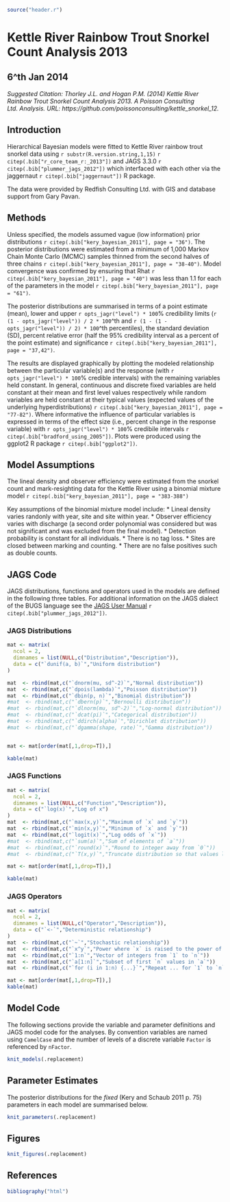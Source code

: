 ```r
source("header.r")
```

# Kettle River Rainbow Trout Snorkel Count Analysis 2013

## 6^th Jan 2014

*Suggested Citation: Thorley J.L. and Hogan P.M. (2014) Kettle River Rainbow Trout Snorkel Count Analysis 2013. A Poisson Consulting Ltd. Analysis. URL: https://github.com/poissonconsulting/kettle_snorkel_12.*

## Introduction

Hierarchical Bayesian models were fitted to Kettle River rainbow trout snorkel data  using `r substr(R.version.string,1,15)` `r citep(.bib["r_core_team_r:_2013"])`
and JAGS 3.3.0 
`r citep(.bib["plummer_jags_2012"])` which interfaced with each other via the 
jaggernaut `r citep(.bib["jaggernaut"])` R package. 

The data were provided by Redfish Consulting Ltd. with GIS and database support from Gary Pavan.

## Methods

Unless specified, the models assumed vague (low information) prior distributions `r citep(.bib["kery_bayesian_2011"], page = "36")`. The posterior distributions were estimated from a minimum of 1,000 Markov Chain Monte Carlo (MCMC) samples thinned from the second halves of three chains `r citep(.bib["kery_bayesian_2011"], page = "38-40")`. Model convergence was confirmed by ensuring that Rhat `r citep(.bib["kery_bayesian_2011"], page = "40")` was less than 1.1 for each of the parameters in the model `r citep(.bib["kery_bayesian_2011"], page = "61")`.

The posterior distributions are summarised in terms of a point estimate (mean), lower and upper `r opts_jagr("level") * 100`% credibility limits (`r (1 - opts_jagr("level")) / 2 * 100`^th and 
`r (1 - (1 - opts_jagr("level")) / 2) * 100`^th percentiles), the standard deviation (SD), percent relative error (half the 95% credibility interval as a percent of the point estimate) and significance `r citep(.bib["kery_bayesian_2011"], page = "37,42")`.

The results are displayed 
graphically by plotting the modeled relationship between the particular 
variable(s) and the response (with `r opts_jagr("level") * 100`% 
credible intervals) with the 
remaining variables held constant. In general, 
continuous and discrete fixed variables are held constant at their mean and 
first level values respectively while random variables are held constant at their 
typical values (expected values of the underlying hyperdistributions) 
`r citep(.bib["kery_bayesian_2011"], page = "77-82")`. Where informative the influence of particular variables is expressed in terms 
of the effect size (i.e., percent change in the response variable) with 
`r opts_jagr("level") * 100`% credibile intervals 
`r citep(.bib["bradford_using_2005"])`. Plots were produced using the ggplot2 R package `r citep(.bib["ggplot2"])`.

## Model Assumptions

The lineal density and observer efficiency were estimated from the snorkel count
and mark-resighting data for the Kettle River using a binomial mixture model `r citep(.bib["kery_bayesian_2011"], page = "383-388")`

Key assumptions of the binomial mixture model include:
* Lineal density varies randonly with year, site and site within year.
* Observer efficiency varies with discharge (a second order polynomial was considered
but was not significant and was excluded from the final model).
* Detection probability is constant for all individuals.
* There is no tag loss.
* Sites are closed between marking and counting.
* There are no false positives such as double counts.

## JAGS Code

JAGS distributions, functions and operators used in the models are defined in the following three tables. For additional information on the JAGS dialect of the BUGS language see the [JAGS User Manual](http://people.math.aau.dk/~kkb/Undervisning/Bayes13/sorenh/docs/jags_user_manual.pdf) `r citep(.bib["plummer_jags_2012"])`.

### JAGS Distributions

```r
mat <- matrix(
  ncol = 2,
  dimnames = list(NULL,c("Distribution","Description")),
  data = c("`dunif(a, b)`","Uniform distribution")
)

mat  <- rbind(mat,c("`dnorm(mu, sd^-2)`","Normal distribution"))
mat  <- rbind(mat,c("`dpois(lambda)`","Poisson distribution"))
mat  <- rbind(mat,c("`dbin(p, n)`","Binomial distribution"))
#mat  <- rbind(mat,c("`dbern(p)`","Bernoulli distribution"))
#mat  <- rbind(mat,c("`dlnorm(mu, sd^-2)`","Log-normal distribution"))
#mat  <- rbind(mat,c("`dcat(pi)`","Categorical distribution"))
#mat  <- rbind(mat,c("`ddirch(alpha)`","Dirichlet distribution"))
#mat  <- rbind(mat,c("`dgamma(shape, rate)`","Gamma distribution"))


mat <- mat[order(mat[,1,drop=T]),]

kable(mat)
```

### JAGS Functions

```r
mat <- matrix(
  ncol = 2,
  dimnames = list(NULL,c("Function","Description")),
  data = c("`log(x)`","Log of x")
)
mat  <- rbind(mat,c("`max(x,y)`","Maximum of `x` and `y`"))
mat  <- rbind(mat,c("`min(x,y)`","Minimum of `x` and `y`"))
mat  <- rbind(mat,c("`logit(x)`","Log odds of `x`"))
#mat  <- rbind(mat,c("`sum(a)`","Sum of elements of `a`"))
#mat  <- rbind(mat,c("`round(x)`","Round to integer away from `0`"))
#mat  <- rbind(mat,c("`T(x,y)`","Truncate distribution so that values lie between `x` and `y`"))

mat <- mat[order(mat[,1,drop=T]),]

kable(mat)
```

### JAGS Operators

```r
mat <- matrix(
  ncol = 2,
  dimnames = list(NULL,c("Operator","Description")),
  data = c("`<-`","Deterministic relationship")
)
mat  <- rbind(mat,c("`~`","Stochastic relationship"))
mat  <- rbind(mat,c("`x^y`","Power where `x` is raised to the power of `y`"))
mat  <- rbind(mat,c("`1:n`","Vector of integers from `1` to `n`"))
mat  <- rbind(mat,c("`a[1:n]`","Subset of first `n` values in `a`"))
mat  <- rbind(mat,c("`for (i in 1:n) {...}`","Repeat ... for `1` to `n` times incrementing `i` each time"))

mat <- mat[order(mat[,1,drop=T]),]
kable(mat)
```

## Model Code

The following sections provide the variable and parameter definitions and JAGS model code for the analyses. By convention variables are named using `CamelCase` and the number of levels of a discrete variable `Factor` is referenced by `nFactor`. 

```r
knit_models(.replacement)
```

## Parameter Estimates

The posterior distributions for the *fixed* (Kery and Schaub 2011 p. 75) parameters in each model are summarised below.

```r
knit_parameters(.replacement)
```


## Figures

```r
knit_figures(.replacement)
```


## References

```r
bibliography("html")
```
